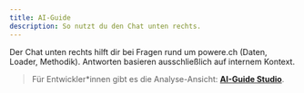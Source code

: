```yaml
---
title: AI-Guide
description: So nutzt du den Chat unten rechts.
---
```



Der Chat unten rechts hilft dir bei Fragen rund um powere.ch (Daten, Loader, Methodik).
Antworten basieren ausschließlich auf internem Kontext.

> Für Entwickler*innen gibt es die Analyse-Ansicht: **[AI-Guide Studio](/ai-guide-studio/)**.

<ChatWidget client:load apiBase="https://api.powere.ch" suppressOnGuide={false} />